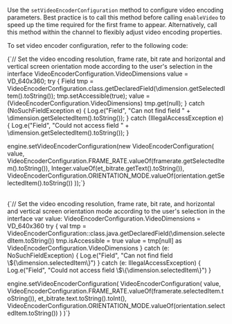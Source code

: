 
<PlatformWrapper platform="android">


Use the `setVideoEncoderConfiguration` method to configure video encoding parameters. Best practice is to call this method before calling `enableVideo` to speed up the time required for the first frame to appear. Alternatively, call this method within the channel to flexibly adjust video encoding properties.

To set video encoder configuration, refer to the following code:

<Tabs groupId="language">  
<TabItem value="java" label="Java">  
<CodeBlock language="java" showLineNumbers>  
{`// Set the video encoding resolution, frame rate, bit rate and horizontal and vertical screen orientation mode according to the user's selection in the interface
VideoEncoderConfiguration.VideoDimensions value = VD_640x360;
try {
    Field tmp = VideoEncoderConfiguration.class.getDeclaredField(\dimension.getSelectedItem().toString());
    tmp.setAccessible(true);
    value = (VideoEncoderConfiguration.VideoDimensions) tmp.get(null);
} catch (NoSuchFieldException e) {
    Log.e("Field", "Can not find field " + \dimension.getSelectedItem().toString());
} catch (IllegalAccessException e) {
    Log.e("Field", "Could not access field " + \dimension.getSelectedItem().toString());
}

engine.setVideoEncoderConfiguration(new VideoEncoderConfiguration(
    value,
    VideoEncoderConfiguration.FRAME_RATE.valueOf(framerate.getSelectedItem().toString()),
    Integer.valueOf(et_bitrate.getText().toString()),
    VideoEncoderConfiguration.ORIENTATION_MODE.valueOf(orientation.getSelectedItem().toString())
));`}  
</CodeBlock>  
</TabItem>  

<TabItem value="kotlin" label="Kotlin" default>  
<CodeBlock language="kotlin" showLineNumbers>  
{`// Set the video encoding resolution, frame rate, bit rate, and horizontal and vertical screen orientation mode according to the user's selection in the interface
var value: VideoEncoderConfiguration.VideoDimensions = VD_640x360
try {
    val tmp = VideoEncoderConfiguration::class.java.getDeclaredField(\dimension.selectedItem.toString())
    tmp.isAccessible = true
    value = tmp[null] as VideoEncoderConfiguration.VideoDimensions
} catch (e: NoSuchFieldException) {
    Log.e("Field", "Can not find field \${\dimension.selectedItem\}")
} catch (e: IllegalAccessException) {
    Log.e("Field", "Could not access field \$\{\dimension.selectedItem\}")
}

engine.setVideoEncoderConfiguration(
    VideoEncoderConfiguration(
        value,
        VideoEncoderConfiguration.FRAME_RATE.valueOf(framerate.selectedItem.toString()),
        et_bitrate.text.toString().toInt(),
        VideoEncoderConfiguration.ORIENTATION_MODE.valueOf(orientation.selectedItem.toString())
    )
)`}  
</CodeBlock>  
</TabItem>  
</Tabs>

</PlatformWrapper>